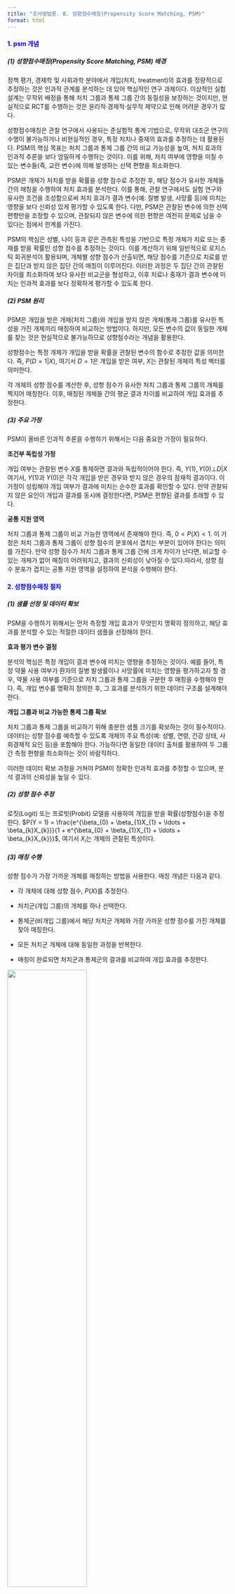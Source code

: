 ```yaml
---
title: "조사방법론. 8. 성향점수매칭(Propensity Score Matching, PSM)"
format: html
---
```


#### <span style="color:blue">1. psm 개념</span>
##### \(1) 성향점수매칭(Propensity Score Matching, PSM) 배경

정책 평가, 경제학 및 사회과학 분야에서 개입(처치, treatment)의 효과를
정량적으로 추정하는 것은 인과적 관계를 분석하는 데 있어 핵심적인 연구
과제이다. 이상적인 실험 설계는 무작위 배정을 통해 처치 그룹과 통제 그룹
간의 동질성을 보장하는 것이지만, 현실적으로 RCT를 수행하는 것은
윤리적·경제적·실무적 제약으로 인해 어려운 경우가 많다.

성향점수매칭은 관찰 연구에서 사용되는 준실험적 통계 기법으로, 무작위
대조군 연구의 수행이 불가능하거나 비현실적인 경우, 특정 처치나 중재의
효과를 추정하는 데 활용된다. PSM의 핵심 목표는 처치 그룹과 통제 그룹
간의 비교 가능성을 높여, 처치 효과의 인과적 추론을 보다 엄밀하게
수행하는 것이다. 이를 위해, 처치 여부에 영향을 미칠 수 있는 변수들(즉,
교란 변수)에 의해 발생하는 선택 편향을 최소화한다.

PSM은 개체가 처치를 받을 확률을 성향 점수로 추정한 후, 해당 점수가
유사한 개체들 간의 매칭을 수행하여 처치 효과를 분석한다. 이를 통해, 관찰
연구에서도 실험 연구와 유사한 조건을 조성함으로써 처치 효과가 결과
변수(예: 질병 발생, 사망률 등)에 미치는 영향을 보다 신뢰성 있게 평가할
수 있도록 한다. 다만, PSM은 관찰된 변수에 의한 선택 편향만을 조정할 수
있으며, 관찰되지 않은 변수에 의한 편향은 여전히 문제로 남을 수 있다는
점에서 한계를 가진다.

PSM의 핵심은 성별, 나이 등과 같은 관측된 특성을 기반으로 특정 개체가
치료 또는 중재를 받을 확률인 성향 점수를 추정하는 것이다. 이를 계산하기
위해 일반적으로 로지스틱 회귀분석이 활용되며, 개체별 성향 점수가
산출되면, 해당 점수를 기준으로 치료를 받은 집단과 받지 않은 집단 간의
매칭이 이루어진다. 이러한 과정은 두 집단 간의 관찰된 차이를 최소화하여
보다 유사한 비교군을 형성하고, 이후 치료나 중재가 결과 변수에 미치는
인과적 효과를 보다 정확하게 평가할 수 있도록 한다.

##### \(2) PSM 원리

PSM은 개입을 받은 개체(처치 그룹)와 개입을 받지 않은 개체(통제 그룹)를
유사한 특성을 가진 개체끼리 매칭하여 비교하는 방법이다. 하지만, 모든
변수의 값이 동일한 개체를 찾는 것은 현실적으로 불가능하므로 성향점수라는
개념을 활용한다.

성향점수는 특정 개체가 개입을 받을 확률을 관찰된 변수의 함수로 추정한
값을 의미한다. 즉, $P(D = 1|X)$, 여기서 $D = 1$은 개입을 받은 여부,
$X$는 관찰된 개체의 특성 벡터를 의미한다.

각 개체의 성향 점수를 계산한 후, 성향 점수가 유사한 처치 그룹과 통제
그룹의 개체를 짝지어 매칭한다. 이후, 매칭된 개체들 간의 평균 결과 차이를
비교하여 개입 효과를 추정한다.

##### \(3) 주요 가정

PSM이 올바른 인과적 추론을 수행하기 위해서는 다음 중요한 가정이
필요하다.

**조건부 독립성 가정**

개입 여부는 관찰된 변수 $X$를 통제하면 결과와 독립적이어야 한다. 즉,
$Y(1),Y(0)\bot D|X$ 여기서, $Y(1)$과 $Y(0)$은 각각 개입을 받은 경우와
받지 않은 경우의 잠재적 결과이다. 이 가정이 성립해야 개입 여부가 결과에
미치는 순수한 효과를 확인할 수 있다. 만약 관찰되지 않은 요인이 개입과
결과를 동시에 결정한다면, PSM은 편향된 결과를 초래할 수 있다.

**공통 지원 영역**

처치 그룹과 통제 그룹이 비교 가능한 영역에서 존재해야 한다. 즉,
$0 < P(X) < 1$. 이 가정은 처치 그룹과 통제 그룹이 성향 점수의 분포에서
겹치는 부분이 있어야 한다는 의미를 가진다. 만약 성향 점수가 처치 그룹과
통제 그룹 간에 크게 차이가 난다면, 비교할 수 있는 개체가 없어 매칭이
어려워지고, 결과의 신뢰성이 낮아질 수 있다.따라서, 성향 점수 분포가
겹치는 공통 지원 영역을 설정하여 분석을 수행해야 한다.

#### <span style="color:blue">2. 성향점수매칭 절차</span>

##### \(1) 샘플 선정 및 데이터 확보

PSM을 수행하기 위해서는 먼저 측정할 개입 효과가 무엇인지 명확히
정의하고, 해당 효과를 분석할 수 있는 적절한 데이터 샘플을 선정해야 한다.

**효과 평가 변수 결정**

분석의 핵심은 특정 개입이 결과 변수에 미치는 영향을 추정하는 것이다.
예를 들어, 특정 약물 사용 여부가 환자의 질병 발생률이나 사망률에 미치는
영향을 평가하고자 할 경우, 약물 사용 여부를 기준으로 처치 그룹과 통제
그룹을 구분한 후 매칭을 수행해야 한다. 즉, 개입 변수를 명확히 정의한 후,
그 효과를 분석하기 위한 데이터 구조를 설계해야 한다.

**개입 그룹과 비교 가능한 통제 그룹 확보**

처치 그룹과 통제 그룹을 비교하기 위해 충분한 샘플 크기를 확보하는 것이
필수적이다. 데이터는 성향 점수를 예측할 수 있도록 개체의 주요 특성(예:
성별, 연령, 건강 상태, 사회경제적 요인 등)을 포함해야 한다. 가능하다면
동일한 데이터 출처를 활용하여 두 그룹 간 측정 편향을 최소화하는 것이
바람직하다.

이러한 데이터 확보 과정을 거쳐야 PSM이 정확한 인과적 효과를 추정할 수
있으며, 분석 결과의 신뢰성을 높일 수 있다.

##### \(2) 성향 점수 추정

로짓(Logit) 또는 프로빗(Probit) 모델을 사용하여 개입을 받을
확률(성향점수)을 추정한다.
$P(Y = 1) = \frac{e^{\beta_{0} + \beta_{1}X_{1} + \ldots + \beta_{k}X_{k}}}{1 + e^{\beta_{0} + \beta_{1}X_{1} + \ldots + \beta_{k}X_{k}}}$,
여기서 $X_{i}$는 개체의 관찰된 특성이다.

##### \(3) 매칭 수행

성향 점수가 가장 가까운 개체를 매칭하는 방법을 사용한다. 매칭 개념은 다음과 같다.

- 각 개체에 대해 성향 점수, $P(X)$를 추정한다.

- 처치군(개입 그룹)의 개체를 하나 선택한다.

- 통제군(비개입 그룹)에서 해당 처치군 개체와 가장 가까운 성향 점수를
    가진 개체를 찾아 매칭한다.

- 모든 처치군 개체에 대해 동일한 과정을 반복한다.

- 매칭이 완료되면 처치군과 통제군의 결과를 비교하여 개입 효과를
    추정한다.

![](images/psm점수.png){fig-align="center" width="60%"}

공통지지영역(Region of Common Support)이란, 처치집단과 비교집단의 성향점수 분포가 실제로 겹치는 구간을 의미한다. 이 영역은, 주어진 공변량에 대해 처치를 받은 개체와 받지 않은 개체가 모두 존재하는 성향점수 범위를 말한다. 따라서 이 영역 내에서는 서로 유사한 특성을 지닌 처치자와 비처치자를 짝지을 수 있으며, 이를 통해 공정한 비교가 가능해진다.

반면, 공통지지영역을 벗어난 사례들—즉 성향점수가 지나치게 낮거나 높아 비교 가능한 상대가 존재하지 않는 경우—에는 적절한 매칭이 불가능하므로, 분석 대상에서 제외하는 것이 일반적이다. 이러한 사례를 억지로 포함할 경우, 매칭의 정밀도가 떨어지고 처치효과 추정의 신뢰성 역시 손상될 수 있다.

결과적으로, 공통지지영역의 존재 여부와 그 폭은 성향점수 매칭의 적용 가능성과 결과의 타당성을 판단하는 데 있어 핵심적인 요소라 할 수 있다.

처치 그룹을 기준으로 비처치 그룹을 매칭하므로, 비처치 그룹의 크기가
충분히 커야 한다. 일반적으로 비처치 그룹의 크기는 처치 그룹의 최소 3배
이상이 되는 것이 바람직하다. 이는 매칭할 수 있는 후보 개체를 충분히
확보하여 매칭 품질을 높이고, 매칭되지 않는 처치군 개체의 발생을
최소화하기 위함이다.

그러나, 반드시 3배수를 원칙으로 해야 하는 것은 아니며, 연구 설계와
데이터 가용성에 따라 다를 수 있다. 비처치 그룹의 크기가 작을 경우, 복원
매칭을 고려할 수도 있지만, 특정 개체에 대한 과도한 의존이 발생할 수
있으므로 주의해야 한다.

**최근접 이웃 매칭(Nearest Neighbor Matching)**

최근접 이웃 매칭은 처치 그룹(개입을 받은 그룹)의 개체를 기준으로, 비처치
그룹(개입을 받지 않은 그룹)에서 가장 가까운 성향 점수를 가진 개체를
매칭하는 방법이다. 이 방법은 PSM에서 가장 널리 사용되는 매칭 기법 중
하나로, 처치군과 통제군 간의 비교 가능성을 높이고, 선택 편향을
최소화하는데 유용하다.

**1:1 최근접 이웃 매칭 (One-to-One Nearest Neighbor Matching)**

- 처치군 개체 1개당 비처치군 개체 1개를 매칭하는 방식.

- 성향 점수 차이가 가장 작은 개체를 찾아 매칭함.

- 비복원 매칭: 한 개체는 한 번만 매칭됨 (더 공정한 비교 가능).

- 복원 매칭: 한 개체가 여러 번 매칭될 수 있음 (표본크기 유지 가능하나
권고하지 않음).

**칼리퍼 매칭(Caliper Matching)**

처치군(개입 그룹)과 통제군(비개입 그룹) 간의 성향 점수 차이가 일정한
임계값(Threshold, 칼리퍼) 이하인 경우에만 매칭을 허용하는 방법이다. 즉,
처치군 개체와 가장 가까운 성향 점수를 가진 통제군 개체를 찾되, 성향 점수
차이가 너무 큰 경우에는 매칭을 허용하지 않는 방식이다. 칼리퍼 매칭은
잘못된 매칭을 방지하여 분석 결과의 신뢰도를 높이는 효과가 있지만, 매칭될
수 있는 개체 수가 줄어들 수 있다는 단점도 있다.

처치군 개체 $i$의 성향 점수를 $P(X_{i})$, 비처치군 개체 $j$의 성향
점수를 $P(X_{j})$라고 하면, $|P(X_{i}) - P(X_{j})| < C$, 여기서 C 는
칼리퍼 값(허용 임계값)이다. 만약 칼리퍼 값 = 0.05 → 성향 점수 차이가
0.05 이하인 경우에만 매칭 허용한다. 일반적으로 칼리퍼 값은 성향 점수
표준 편차의 0.2\~0.5배 사이에서 설정하는 것이 권장된다.

##### \(4) 공변량 균형성 확인
성향점수 매칭의 핵심은, 비실험자료에서도 마치 무작위 실험과 유사한 비교가 가능하도록, 처치집단과 비교집단 간의 공변량 분포를 정렬하는 데 있다. 따라서 매칭 이후에는 두 집단의 공변량 분포가 실제로 유사해졌는지를 검토하는 절차가 필수적으로 따라야 한다. 이러한 검토 과정을 공변량 균형성 확인(balance checking)이라 한다.

매칭 이전의 관찰자료에서는 일반적으로 처치집단과 비교집단의 특성이 서로 다르다. 예컨대, 고소득자일수록 특정 프로그램에 참여할 가능성이 높다면, 단순한 평균 비교만으로는 프로그램의 순수한 효과를 분리해낼 수 없다. 이에 따라, 성향점수를 이용하여 유사한 특성을 가진 비교 대상을 짝지은 후, 그 효과를 비교하려는 것이 PSM의 기본 원리이다. 그러나 이 짝짓기 과정이 얼마나 효과적으로 작동했는지를 판단하지 않으면, 매칭의 신뢰성은 담보될 수 없다.

공변량 균형성은 주로 다음과 같은 방법으로 평가된다. 첫째, 가장 널리 사용되는 지표는 표준화 평균 차이(Standardized Mean Difference, SMD)이다. 이는 두 집단의 각 공변량 평균 차이를 표준편차로 나눈 값으로, 표본 크기나 단위에 영향을 받지 않으므로 비교가 용이하다. SMD 값이 0에 가까울수록 두 집단의 분포가 유사하다는 것을 의미하며, 일반적으로 |SMD|가 0.1 미만이면 ‘양호한 균형’, 0.1 이상 0.2 미만이면 ‘수용 가능’, 0.2 이상이면 ‘균형 부족’으로 해석된다.

둘째, 공변량의 분포를 시각적으로 확인하는 방법도 중요하다. 예를 들어, 각 공변량에 대해 처치집단과 비교집단의 밀도곡선(density plot)이나 박스플롯(box plot)을 중첩하여 나타냄으로써, 두 집단 간 분포의 유사성을 직관적으로 확인할 수 있다. 또한 QQ-플롯이나 누적분포함수(CDF) 비교도 유용한 시각적 도구로 활용된다.

한편, 일부 연구에서는 매칭 전후의 공변량에 대해 통계적 유의성 검정(t-test, χ² 검정 등)을 시행하기도 하나, 이는 권장되지 않는다. 그 이유는, 매칭 후 표본 크기가 작아짐에 따라 통계적 검정력이 급격히 낮아지거나 반대로, 표본 수가 매우 크면 사소한 차이도 유의하게 나타날 수 있기 때문이다. 따라서 공변량 균형성 평가는 주로 SMD와 시각적 분석을 병행하는 것이 바람직하다.

##### \(5) 처치효과 추정
공변량 균형성이 확보되면, 다음 단계는 처치가 결과 변수에 미치는 영향을 추정하는 것이다. 성향점수 매칭을 통해 짝지어진 처치자와 비처치자의 결과 변수를 비교함으로써, 우리는 해당 처치의 인과적 효과(causal effect)를 도출할 수 있다.

처치효과 추정은 일반적으로 두 가지 방식으로 구분된다.

1.	ATT (Average Treatment Effect on the Treated)
실제로 처치를 받은 집단에 대해, 해당 처치를 받지 않았을 경우의 반사실적 결과(counterfactual outcome)를 추정하고 그 차이를 계산한 것이다.
$ATT = E[Y(1) - Y(0) | D=1]$ 실무에서는, 매칭된 쌍(pair) 간 결과값의 평균 차이로 ATT를 계산한다.

2.	ATE (Average Treatment Effect)
전체 집단(처치자 + 비처치자)에 대해 처치가 있을 경우와 없을 경우의 결과 차이를 추정하는 것으로, 보다 강한 가정을 필요로 한다. 특히 모든 개체가 처치와 비처치 상태 모두에 노출될 수 있었던(overlap) 가능성을 전제해야 한다. ATE는 종종 성향점수 기반 가중치(weighting)를 통해 추정된다.

처치효과 추정 시 고려해야 할 중요한 점은 다음과 같다.

- 공통지지영역 밖의 표본 제거: 성향점수가 지나치게 높은 혹은 낮은 사례는 매칭이 불가능하므로 분석에서 제외한다.

- 매칭 방법의 선택: 최근접 이웃 매칭(nearest neighbor), 다대일 매칭(many-to-one), 칼리퍼 매칭(caliper matching) 등 다양한 방법 중 선택해야 하며, 매칭 방식은 결과의 편향과 분산에 영향을 미친다.

- 추론의 방법: 매칭된 데이터는 독립 표본이 아니므로, 표준 오차와 신뢰구간 추정 시 부트스트랩 등의 방법을 사용하는 것이 적절하다.

#### <span style="color:blue">3. psm 사례연구</span>

##### \(1) 연구 목적

Jalan & Ravallion(2003)은 인도의 농촌 지역에서 파이프 수돗물 공급이
아동의 건강(특히 설사병 발병률)에 미치는 영향을 평가하기 위해 연구를
수행하였다.

- 수돗물이 공급된 가구의 아동이 설사병 발생 위험이 낮은가?

- 소득수준이나 부모교육수준이 수돗물의 효과에 영향을 미치나?

- 수돗물 혜택이 특정 사회경제적 계층에 따라 다르게 나타나나?

무작위 배정이 불가능한 상황에서, 연구자들은 성향점수 매칭을 사용하여
관찰된 데이터에서 최대한 인과적 효과를 추정하고자 하였다.

##### \(2) 데이터 및 성향 점수 추정

연구에서는 1993-1994년 인도 국가 대표 가구 조사 데이터를 활용하였다. 총
33,000개 농촌 가구(1,765개 마을)에 대한 데이터를 분석하였으며, 다음과
같은 변수를 이용하여 성향 점수를 추정하였다.

**개입 변수(Treatment Variable)**

개입(처치)은 가구가 파이프 수돗물을 이용하는지 여부로 정의되었다.
따라서, 파이프 수돗물을 이용하는 가구(처치 그룹) vs. 이용하지 않는
가구(통제 그룹)을 비교 대상으로 삼았다.

**성향 점수 추정을 위한 독립 변수(관찰된 특성, Covariates)**

파이프 수돗물 공급 여부에 영향을 미칠 수 있는 변수를 고려하여, 로지스틱
회귀분석을 사용해 성향 점수를 추정하였다.

① 마을 수준 변수(Village-Level Variables)

- 마을 규모(인구)

- 관개된 농지 면적

- 공공 인프라(학교, 병원, 도로, 철도역, 버스 정류장 등)

② 가구 수준 변수(Household-Level Variables)

- 사회경제적 지위 (자산 보유: 자전거, 라디오, 탈곡기 등)

- 가구주의 교육 수준 (문맹 여부, 초등·중등 교육 여부)

- 종교 및 카스트 (힌두교, 이슬람교 등)

- 가구원 수 및 연령 구조

이러한 변수들을 활용하여, 개별 가구가 파이프 수돗물을 사용할 확률(성향
점수)을 추정하였다.

##### \(3) 매칭 방법

성향 점수가 계산된 후, 연구자들은 처치 그룹(파이프 수돗물 이용 가구)과
통제 그룹(이용하지 않는 가구)을 유사한 성향 점수를 가진 개체끼리
매칭하였다. 연구에서는 최근접 이웃 매칭 및 칼리퍼 매칭을 사용하였다.

최근접 이웃 매칭: 성향 점수가 가장 가까운 처치군-통제군 개체를 1:1로
매칭한다.

칼리퍼 매칭: 성향 점수 차이가 일정 임계값 이하인 경우에만 매칭한다.

매칭이 수행된 후, 공통 지원 영역(Common Support)을 확인하여 성향 점수가
지나치게 차이 나는 개체들은 분석에서 제외하였다.

##### \(4) 결과 분석 및 개입 효과 추정

매칭이 완료된 후, 연구자들은 처치 그룹과 통제 그룹 간의 아동 설사병
발생률 차이를 분석하였다.

파이프 수돗물을 이용하는 가구의 아동은 설사병 발생률이 21% 낮았다. 즉,
파이프 수돗물이 없었다면, 설사병 발생률이 21% 더 높았을 것으로 추정됨.

소득 수준이 높은 가구와 부모의 교육 수준이 높은 가구에서 더 큰 건강 개선
효과가 나타났다. 고소득층 가구일수록 파이프 수돗물을 통한 혜택을 더욱
크게 누림. 교육 수준이 높은 부모일수록 위생 관리가 철저하여 추가적인
건강 효과를 봄.

저소득층 가구에서는 파이프 수돗물이 오히려 설사병 발생 증가와 연관됨.
연구자들은 물 저장 방식의 차이가 주요 원인일 것으로 해석함. 저소득층
가구에서는 깨끗한 물을 공급받더라도 올바르게 저장하지 못하면 오염 위험이
증가할 수 있음.
